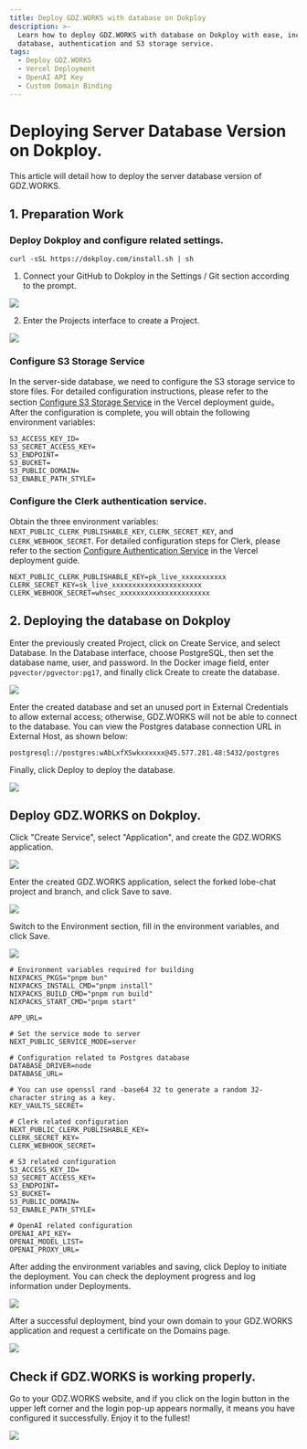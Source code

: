 ```yaml
---
title: Deploy GDZ.WORKS with database on Dokploy
description: >-
  Learn how to deploy GDZ.WORKS with database on Dokploy with ease, including:
  database, authentication and S3 storage service.
tags:
  - Deploy GDZ.WORKS
  - Vercel Deployment
  - OpenAI API Key
  - Custom Domain Binding
---
```


# Deploying Server Database Version on Dokploy.

This article will detail how to deploy the server database version of GDZ.WORKS.

## 1. Preparation Work

### Deploy Dokploy and configure related settings.

```shell
curl -sSL https://dokploy.com/install.sh | sh
```

1. Connect your GitHub to Dokploy in the Settings / Git section according to the prompt.

![](https://github.com/user-attachments/assets/c75eb19e-e0f5-4135-91e4-55be8be8a996)

2. Enter the Projects interface to create a Project.

![](https://github.com/user-attachments/assets/4e04928d-0171-48d1-afff-e22fc2faaf4e)

### Configure S3 Storage Service

In the server-side database, we need to configure the S3 storage service to store files. For detailed configuration instructions,  please refer to the section [Configure S3 Storage Service](https://gdz.works/docs/self-hosting/server-database/vercel#3-configure-s-3-storage-service) in the Vercel deployment guide。After the configuration is complete, you will obtain the following environment variables:

```shell
S3_ACCESS_KEY_ID=
S3_SECRET_ACCESS_KEY=
S3_ENDPOINT=
S3_BUCKET=
S3_PUBLIC_DOMAIN=
S3_ENABLE_PATH_STYLE=
```

### Configure the Clerk authentication service.

Obtain the three environment variables: `NEXT_PUBLIC_CLERK_PUBLISHABLE_KEY`, `CLERK_SECRET_KEY`, and `CLERK_WEBHOOK_SECRET`. For detailed configuration steps for Clerk, please refer to the section [Configure Authentication Service](https://gdz.works/docs/self-hosting/server-database/vercel#2-configure-authentication-service) in the Vercel deployment guide.

```shell
NEXT_PUBLIC_CLERK_PUBLISHABLE_KEY=pk_live_xxxxxxxxxxx
CLERK_SECRET_KEY=sk_live_xxxxxxxxxxxxxxxxxxxxxx
CLERK_WEBHOOK_SECRET=whsec_xxxxxxxxxxxxxxxxxxxxxx
```

## 2. Deploying the database on Dokploy

Enter the previously created Project, click on Create Service, and select Database. In the Database interface, choose PostgreSQL, then set the database name, user, and password. In the Docker image field, enter `pgvector/pgvector:pg17`, and finally click Create to create the database.

![](https://github.com/user-attachments/assets/97899819-278f-42fd-804a-144d521d4b4f)

Enter the created database and set an unused port in External Credentials to allow external access; otherwise, GDZ.WORKS will not be able to connect to the database.
You can view the Postgres database connection URL in External Host, as shown below:

```shell
postgresql://postgres:wAbLxfXSwkxxxxxx@45.577.281.48:5432/postgres
```

Finally, click Deploy to deploy the database.

![](https://github.com/user-attachments/assets/b4e89dd4-877b-43fe-aa42-4680de17ba8e)

## Deploy GDZ.WORKS on Dokploy.

Click "Create Service", select "Application", and create the GDZ.WORKS application.

![](https://github.com/user-attachments/assets/4cbbbcce-36be-48ff-bb0b-31607a0bba5c)

Enter the created GDZ.WORKS application, select the forked lobe-chat project and branch, and click Save to save.

![](https://github.com/user-attachments/assets/2bb4c09d-75bb-4c46-bb2f-faf538308305)

Switch to the Environment section, fill in the environment variables, and click Save.

![](https://github.com/user-attachments/assets/0f79c266-cce5-4936-aabd-4c8f19196d91)

```shell
# Environment variables required for building
NIXPACKS_PKGS="pnpm bun"
NIXPACKS_INSTALL_CMD="pnpm install"
NIXPACKS_BUILD_CMD="pnpm run build"
NIXPACKS_START_CMD="pnpm start"

APP_URL=

# Set the service mode to server
NEXT_PUBLIC_SERVICE_MODE=server

# Configuration related to Postgres database
DATABASE_DRIVER=node
DATABASE_URL=

# You can use openssl rand -base64 32 to generate a random 32-character string as a key.
KEY_VAULTS_SECRET=

# Clerk related configuration
NEXT_PUBLIC_CLERK_PUBLISHABLE_KEY=
CLERK_SECRET_KEY=
CLERK_WEBHOOK_SECRET=

# S3 related configuration
S3_ACCESS_KEY_ID=
S3_SECRET_ACCESS_KEY=
S3_ENDPOINT=
S3_BUCKET=
S3_PUBLIC_DOMAIN=
S3_ENABLE_PATH_STYLE=

# OpenAI related configuration
OPENAI_API_KEY=
OPENAI_MODEL_LIST=
OPENAI_PROXY_URL=
```

After adding the environment variables and saving, click Deploy to initiate the deployment. You can check the deployment progress and log information under Deployments.

![](https://github.com/user-attachments/assets/411e2002-61f0-4010-9841-18e88ca895ec)

After a successful deployment, bind your own domain to your GDZ.WORKS application and request a certificate on the Domains page.

![](https://github.com/user-attachments/assets/dd6bc4a4-3c20-4162-87fd-5cac57e5d7e7)

## Check if GDZ.WORKS is working properly.

Go to your GDZ.WORKS website, and if you click on the login button in the upper left corner and the login pop-up appears normally, it means you have configured it successfully. Enjoy it to the fullest!

![](https://github.com/user-attachments/assets/798ddb18-50c7-462a-a083-0c6841351d26)
